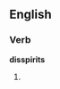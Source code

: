 ==English==

===Verb===
'''disspirits'''

# {{third-person singular of|[[disspirit]]}} {{alternative spelling of|[[dispirits]]}}